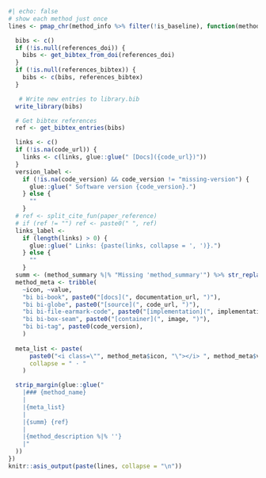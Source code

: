 ```r
#| echo: false
# show each method just once
lines <- pmap_chr(method_info %>% filter(!is_baseline), function(method_name, method_summary, method_description, references_doi, references_bibtex, code_url, code_version, documentation_url, implementation_url, image, ...) {

  bibs <- c()
  if (!is.null(references_doi)) {
    bibs <- get_bibtex_from_doi(references_doi)
  }
  if (!is.null(references_bibtex)) {
    bibs <- c(bibs, references_bibtex)
  }

   # Write new entries to library.bib
  write_library(bibs)

  # Get bibtex references
  ref <- get_bibtex_entries(bibs)

  links <- c()
  if (!is.na(code_url)) {
    links <- c(links, glue::glue(" [Docs]({code_url})"))
  }
  version_label <- 
    if (!is.na(code_version) && code_version != "missing-version") {
      glue::glue(" Software version {code_version}.")
    } else {
      ""
    }
  # ref <- split_cite_fun(paper_reference)
  # if (ref != "") ref <- paste0(" ", ref)
  links_label <-
    if (length(links) > 0) {
      glue::glue(" Links: {paste(links, collapse = ', ')}.")
    } else {
      ""
    }
  summ <- (method_summary %|% "Missing 'method_summary'") %>% str_replace_all("\\n", " ") %>% str_replace_all("\\. *$", "")
  method_meta <- tribble(
    ~icon, ~value,
    "bi bi-book", paste0("[docs](", documentation_url, ")"),
    "bi bi-globe", paste0("[source](", code_url, ")"),
    "bi bi-file-earmark-code", paste0("[implementation](", implementation_url, ")"),
    "bi bi-box-seam", paste0("[container](", image, ")"),
    "bi bi-tag", paste0(code_version),
    )
  
  meta_list <- paste(
      paste0("<i class=\"", method_meta$icon, "\"></i> ", method_meta$value),
      collapse = " · "
    )

  strip_margin(glue::glue("
    |### {method_name}
    |
    |{meta_list}
    |
    |{summ} {ref}
    |
    |{method_description %|% ''}
    |"
  ))
})
knitr::asis_output(paste(lines, collapse = "\n"))
```
